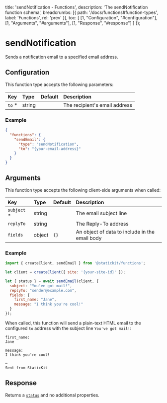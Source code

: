 
  title: 'sendNotification - Functions',
  description: 'The sendNotification function schema',
  breadcrumbs: [{
    path: '/docs/functions#function-types',
    label: 'Functions',
    rel: 'prev'
  }],
  toc: [
    [1, "Configuration", "#configuration"],
    [1, "Arguments", "#arguments"],
    [1, "Response", "#response"]
  ]
});

# sendNotification

Sends a notification email to a specified email address.

## Configuration

This function type accepts the following parameters:

| Key                        | Type                     | Default                        | Description                                                  |
| :------------------------- | :----------------------- | :----------------------------- | :----------------------------------------------------------- |
| `to` *                     | string                   |                                | The recipient's email address                                |

### Example

```json
{
  "functions": {
    "sendEmail": {
      "type": "sendNotification",
      "to": "{your-email-address}"
    }
  }
}
```

## Arguments

This function type accepts the following client-side arguments when called:

| Key                        | Type                     | Default                        | Description                                                  |
| :------------------------- | :----------------------- | :----------------------------- | :----------------------------------------------------------- |
| `subject` *                | string                   |                                | The email subject line                                       |
| `replyTo`                  | string                   |                                | The Reply-To address                                         |
| `fields`                   | object                   | `{}`                           | An object of data to include in the email body               |


### Example

```js
import { createClient, sendEmail } from '@statickit/functions';

let client = createClient({ site: '{your-site-id}' });

let { status } = await sendEmail(client, {
  subject: "You've got mail!",
  replyTo: "sender@example.com",
  fields: {
    first_name: "Jane",
    message: "I think you're cool!"
  }
});
```

When called, this function will send a plain-text HTML email to the configured `to` address with the subject line `You've got mail!`:

```text
first_name:
Jane

message:
I think you're cool!

—
Sent from StaticKit
```

## Response

Returns a [`status`](/docs/functions#responses) and no additional properties.
